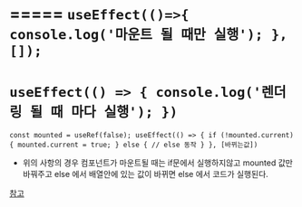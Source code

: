 =====
`
useEffect(()=>{
console.log('마운트 될 때만 실행');
},[]);
`
=====
`
useEffect(() => {
console.log('렌더링 될 때 마다 실행');
})
`
=======

`const mounted = useRef(false);
useEffect(() => {
    if (!mounted.current) {
        mounted.current = true;
    } else {
        // else 동작
    }
}, [바뀌는값])`

* 위의 사항의 경우 컴포넌트가 마운트될 때는 if문에서 실행하지않고 mounted 값만 바꿔주고 else 에서 배열안에 있는 값이 바뀌면 else 에서 코드가 실행된다.

[참고](https://xiubindev.tistory.com/100)
